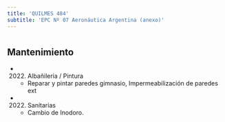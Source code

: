 ```yaml
---
title: 'QUILMES 484'
subtitle: 'EPC Nº 07 Aeronáutica Argentina (anexo)'
---
```


#


## Mantenimiento

*  (2022) Albañileria / Pintura 
    + Reparar y pintar paredes gimnasio, Impermeabilización de paredes ext

*  (2022) Sanitarias 
    + Cambio de Inodoro.



